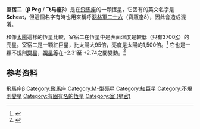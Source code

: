 {{Starbox begin |
   name=najran}}
{{Starbox image 
| image = [[File:Pegasus_constellation_map.png|275px]]
| caption = 室宿二在飞马座的位置。
}}
{{Starbox observe |
  epoch=J2000 |
  ra=23<sup>h</sup> 03<sup>m</sup> 46.5<sup>s</sup> |
  dec=+28° 04′ 58.0″ |
  appmag_v=2.44 |
  星官= [[室宿|室宿]] [[:Category:室_(星官)|室]]|
  constell=[[飛馬座|飛馬座]] }}
{{Starbox character |
  class=M2.3 II-III |
  b-v=1.65 |
  u-b=1.96 |
  variable=Lb }}
{{Starbox astrometry |
  radial_v=9 |
  prop_mo_ra=187.76 |
  prop_mo_dec=137.61 |
  gal_lat=-29.0449 |
  gal_lon=95.7486 |
  parallax=16.37 |
  p_error=0.72 |
  absmag_v=-1.49 }}
{{Starbox detail|
  mass=~6 |
  radius=95 |
  luminosity=9500 | 
  temperature=3689 |
  metal=carbon |
  rotation=? |
  age=? }}
{{Starbox catalog |
  names=Scheat, Seat Alpheras, Menkib, 53 Peg, [[Harvard_Revised_catalogue|HR]] 8775, [[Bonner_Durchmusterung|BD]] +27°4480, [[Henry_Draper_catalogue|HD]] 217906, [[Smithsonian_Astrophysical_Observatory_Star_Catalog|SAO]] 90981, FK5 870, [[Hipparcos_catalogue|HIP]] 113881 }}
{{Starbox reference |
  Simbad=HD+217906 }}
{{Starbox end}}

'''室宿二'''（'''β Peg''' / '''飞马座β'''）是在[[飛馬座|飛馬座]]的一顆恆星，它固有的英文名字是'''Scheat'''，但這個名字有時也用來稱呼[[羽林軍二十六|羽林軍二十六]]（寶瓶座δ），因此會造成混淆。

和像[[太陽|太陽]]這樣的恆星比較，室宿二在恆星中是表面溫度是較低（只有3700[[熱力學溫標|K]]）的亮星。室宿二是一顆紅巨星，比太陽大95倍，亮度是太陽的1,500倍。<ref name=Kaler>{{cite web | url=http://stars.astro.illinois.edu/sow/scheat.html | title=SCHEAT (Beta Pegasi) | work=Stars | author=James B. Kaler | date=May 22, 2009 | accessdate=2010-01-05 | archive-date=2016-05-07 | archive-url=https://web.archive.org/web/20160507100643/http://stars.astro.illinois.edu/sow/scheat.html | dead-url=yes }}</ref> 它也是一顆不規則[[變星|變星]]，[[視星等|視星等]]在+2.31至 +2.74之間變動。<ref name=var>{{cite web | title=Query= bet Peg | url=http://www.sai.msu.su/gcvs/cgi-bin/search.cgi?search=bet+Peg | publisher=[[Centre_de_Données_astronomiques_de_Strasbourg|Centre de Données astronomiques de Strasbourg]] | work=[[General_Catalogue_of_Variable_Stars|General Catalogue of Variable Stars]] | accessdate=2010-01-05 | archive-date=2018-12-15 | archive-url=https://web.archive.org/web/20181215121222/http://www.sai.msu.su/gcvs/cgi-bin/search.cgi?search=bet+Peg | dead-url=yes }}</ref>

== 参考资料 ==
{{reflist}}

{{Sky|23|03|46.458|+|28|04|58.04|200}}

{{star-stub}}
{{飞马座恒星}}
{{星官|室宿|2|7}}

[[Category:拜耳天體|飛馬座β]]
[[Category:飛馬座|Category:飛馬座]]
[[Category:M-型亮星|Category:M-型亮星]]
[[Category:紅巨星|Category:紅巨星]]
[[Category:不規則變星|Category:不規則變星]]
[[Category:有固有名的恆星|Category:有固有名的恆星]]
[[Category:室_(星官)|Category:室 (星官)]]